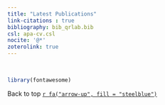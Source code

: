 ```yaml
---
title: "Latest Publications"
link-citations : true
bibliography: bib_qrlab.bib
csl: apa-cv.csl
nocite: '@*'
zoterolink: true
---
```



<!-- ## 2023 -->

<!-- -  "Unified unconditional regression for multivariate quantiles, M-quantiles and expectiles" (with L.       Merlo, N. Salvati, N. Tzavidis) forthcoming  **Journal of the American Statistical Society** -->
<!-- https://raw.githubusercontent.com/citation-style-language/styles/master/research-institute-for-nature-and-forest.csl -->

<!-- csl: https://raw.githubusercontent.com/citation-style-language/styles/master/american-chemical-society.csl -->




<!-- ## 2022 -->

<div id="refs"></div>



<!-- ## 2021 -->

<!-- <br> -->

<br>

```r
library(fontawesome)
```     

Back to top [`r fa("arrow-up", fill = "steelblue")`](#)
